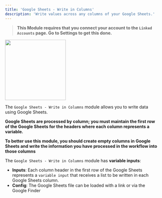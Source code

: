 ```yaml
---
title: 'Google Sheets - Write in Columns'
description: 'Write values across any columns of your Google Sheets.'
---
```


>**This Module requires that you connect your account to the `Linked Accounts` page. Go to Settings to get this done.**

<img height="200" src="GSW.png" />

The `Google Sheets - Write in Columns` module allows you to write data using Google Sheets. 

**Google Sheets are processed by column; you must maintain the first row of the Google Sheets for the headers where each column represents a variable.**

**To better use this module, you should create empty columns in Google Sheets and write the information you have processed in the workflow into those columns**

The `Google Sheets - Write in Columns` module has **variable inputs**:

- **Inputs**: Each column header in the first row of the Google Sheets represents a `variable input` that receives a list to be written in each Google Sheets column.
- **Config**: The Google Sheets file can be loaded with a link or via the Google Finder